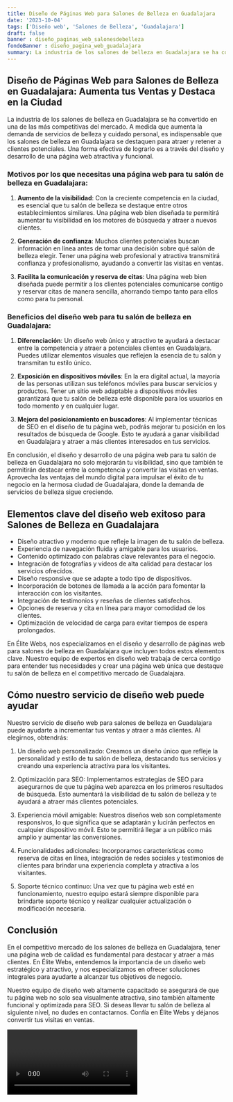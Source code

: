 ```yaml
---
title: Diseño de Páginas Web para Salones de Belleza en Guadalajara
date: '2023-10-04'
tags: ['Diseño web', 'Salones de Belleza', 'Guadalajara']
draft: false
banner : diseño_paginas_web_salonesdebelleza
fondoBanner : diseño_pagina_web_guadalajara
summary: La industria de los salones de belleza en Guadalajara se ha convertido en una de las más competitivas del mercado. A medida que aumenta la demanda de servicios de belleza y cuidado personal, es indispensable que los salones de belleza en Guadalajara se destaquen para atraer y retener a clientes potenciales. Una forma efectiva de lograrlo es a través del diseño y desarrollo de una página web atractiva y funcional.
---
```


## **Diseño de Páginas Web para Salones de Belleza en Guadalajara: Aumenta tus Ventas y Destaca en la Ciudad**

La industria de los salones de belleza en Guadalajara se ha convertido en una de las más competitivas del mercado. A medida que aumenta la demanda de servicios de belleza y cuidado personal, es indispensable que los salones de belleza en Guadalajara se destaquen para atraer y retener a clientes potenciales. Una forma efectiva de lograrlo es a través del diseño y desarrollo de una página web atractiva y funcional.

### Motivos por los que necesitas una página web para tu salón de belleza en Guadalajara:

1. **Aumento de la visibilidad**: Con la creciente competencia en la ciudad, es esencial que tu salón de belleza se destaque entre otros establecimientos similares. Una página web bien diseñada te permitirá aumentar tu visibilidad en los motores de búsqueda y atraer a nuevos clientes.

2. **Generación de confianza**: Muchos clientes potenciales buscan información en línea antes de tomar una decisión sobre qué salón de belleza elegir. Tener una página web profesional y atractiva transmitirá confianza y profesionalismo, ayudando a convertir las visitas en ventas.

3. **Facilita la comunicación y reserva de citas**: Una página web bien diseñada puede permitir a los clientes potenciales comunicarse contigo y reservar citas de manera sencilla, ahorrando tiempo tanto para ellos como para tu personal.

### Beneficios del diseño web para tu salón de belleza en Guadalajara:

1. **Diferenciación**: Un diseño web único y atractivo te ayudará a destacar entre la competencia y atraer a potenciales clientes en Guadalajara. Puedes utilizar elementos visuales que reflejen la esencia de tu salón y transmitan tu estilo único.

2. **Exposición en dispositivos móviles**: En la era digital actual, la mayoría de las personas utilizan sus teléfonos móviles para buscar servicios y productos. Tener un sitio web adaptable a dispositivos móviles garantizará que tu salón de belleza esté disponible para los usuarios en todo momento y en cualquier lugar.

3. **Mejora del posicionamiento en buscadores**: Al implementar técnicas de SEO en el diseño de tu página web, podrás mejorar tu posición en los resultados de búsqueda de Google. Esto te ayudará a ganar visibilidad en Guadalajara y atraer a más clientes interesados en tus servicios.

En conclusión, el diseño y desarrollo de una página web para tu salón de belleza en Guadalajara no solo mejorarán tu visibilidad, sino que también te permitirán destacar entre la competencia y convertir las visitas en ventas. Aprovecha las ventajas del mundo digital para impulsar el éxito de tu negocio en la hermosa ciudad de Guadalajara, donde la demanda de servicios de belleza sigue creciendo.

<GifSeo />

<Cta />

## Elementos clave del diseño web exitoso para Salones de Belleza en Guadalajara

- Diseño atractivo y moderno que refleje la imagen de tu salón de belleza.
- Experiencia de navegación fluida y amigable para los usuarios.
- Contenido optimizado con palabras clave relevantes para el negocio.
- Integración de fotografías y videos de alta calidad para destacar los servicios ofrecidos.
- Diseño responsive que se adapte a todo tipo de dispositivos.
- Incorporación de botones de llamada a la acción para fomentar la interacción con los visitantes.
- Integración de testimonios y reseñas de clientes satisfechos.
- Opciones de reserva y cita en línea para mayor comodidad de los clientes.
- Optimización de velocidad de carga para evitar tiempos de espera prolongados.

En Élite Webs, nos especializamos en el diseño y desarrollo de páginas web para salones de belleza en Guadalajara que incluyen todos estos elementos clave. Nuestro equipo de expertos en diseño web trabaja de cerca contigo para entender tus necesidades y crear una página web única que destaque tu salón de belleza en el competitivo mercado de Guadalajara.

## Cómo nuestro servicio de diseño web puede ayudar

Nuestro servicio de diseño web para salones de belleza en Guadalajara puede ayudarte a incrementar tus ventas y atraer a más clientes. Al elegirnos, obtendrás:

1. Un diseño web personalizado: Creamos un diseño único que refleje la personalidad y estilo de tu salón de belleza, destacando tus servicios y creando una experiencia atractiva para los visitantes.

2. Optimización para SEO: Implementamos estrategias de SEO para asegurarnos de que tu página web aparezca en los primeros resultados de búsqueda. Esto aumentará la visibilidad de tu salón de belleza y te ayudará a atraer más clientes potenciales.

3. Experiencia móvil amigable: Nuestros diseños web son completamente responsivos, lo que significa que se adaptarán y lucirán perfectos en cualquier dispositivo móvil. Esto te permitirá llegar a un público más amplio y aumentar las conversiones.

4. Funcionalidades adicionales: Incorporamos características como reserva de citas en línea, integración de redes sociales y testimonios de clientes para brindar una experiencia completa y atractiva a los visitantes.

5. Soporte técnico continuo: Una vez que tu página web esté en funcionamiento, nuestro equipo estará siempre disponible para brindarte soporte técnico y realizar cualquier actualización o modificación necesaria.

## Conclusión

En el competitivo mercado de los salones de belleza en Guadalajara, tener una página web de calidad es fundamental para destacar y atraer a más clientes. En Élite Webs, entendemos la importancia de un diseño web estratégico y atractivo, y nos especializamos en ofrecer soluciones integrales para ayudarte a alcanzar tus objetivos de negocio.

Nuestro equipo de diseño web altamente capacitado se asegurará de que tu página web no solo sea visualmente atractiva, sino también altamente funcional y optimizada para SEO. Si deseas llevar tu salón de belleza al siguiente nivel, no dudes en contactarnos. Confía en Élite Webs y déjanos convertir tus visitas en ventas.

<Video />

<CtaBot job='Salones de Belleza' city='Guadalajara'/>

<Gmaps query='Guadalajara+españa+maps' />